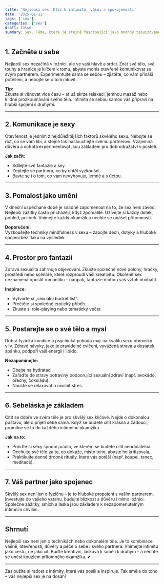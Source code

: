```yaml
---
title: 'Nejlepší sex: Klíč k intimitě, vášni a spokojenosti'
date: '2025-01-11'
tags: ['sex']
categories: ['sex']
draft: false
summary: Sex. Téma, které je stejně fascinující jako mnohdy tabuizované. Pro ženy je ale otázka dobrého sexu spojená nejen s fyzickým potěšením, ale také s emocionální intimitou, sebedůvěrou a spokojeností. Co tedy dělá sex „nejlepším“ a jak se k němu přiblížit?
---
```


## 1. Začněte u sebe

Nejlepší sex nezačíná v ložnici, ale ve vaší hlavě a srdci. Znát své tělo, své touhy a hranice je klíčem k tomu, abyste mohla otevřeně komunikovat se svým partnerem. Experimentujte sama se sebou – zjistěte, co vám přináší potěšení, a nebojte se o tom mluvit.

**Tip:**  
Zkuste si věnovat více času – ať už skrze relaxaci, jemnou masáž nebo klidné prozkoumávání svého těla. Intimita se sebou samou vás připraví na hlubší spojení s druhými.

---

## 2. Komunikace je sexy

Otevřenost je jedním z nejdůležitějších faktorů skvělého sexu. Nebojte se říct, co se vám líbí, a stejně tak naslouchejte svému partnerovi. Vzájemná důvěra a ochota experimentovat jsou základem pro dobrodružství v posteli.

**Jak začít:**

- Sdílejte své fantazie a sny.
- Zeptejte se partnera, co by chtěl vyzkoušet.
- Bavte se i o tom, co vám nevyhovuje, jemně a s úctou.

---

## 3. Pomalost jako umění

V dnešní uspěchané době je snadné zapomenout na to, že sex není závod. Nejlepší zážitky často přicházejí, když zpomalíte. Užívejte si každý dotek, pohled, polibek. Vnímejte každý okamžik a nechte se unášet přítomností.

**Doporučení:**  
Vyzkoušejte techniky mindfulness v sexu – zapojte dech, dotyky a hluboké spojení bez tlaku na výsledek.

---

## 4. Prostor pro fantazii

Zdravá sexualita zahrnuje objevování. Zkuste společně nové polohy, hračky, prostředí nebo scénáře, které rozproudí vaši kreativitu. Okořenit sex neznamená opustit romantiku – naopak, fantazie mohou váš vztah obohatit.

**Inspirace:**

- Vytvořte si „sexuální bucket list“.
- Přečtěte si společně erotický příběh.
- Zkuste si role-playing nebo tematický večer.

---

## 5. Postarejte se o své tělo a mysl

Dobrá fyzická kondice a psychická pohoda mají na kvalitu sexu obrovský vliv. Zdravé návyky, jako je pravidelné cvičení, vyvážená strava a dostatek spánku, podpoří vaši energii i libido.

**Nezapomínejte:**

- Dbejte na hydrataci.
- Zařaďte do stravy potraviny podporující sexuální zdraví (např. avokádo, ořechy, čokoládu).
- Naučte se relaxovat a uvolnit stres.

---

## 6. Sebeláska je základem

Cítit se dobře ve svém těle je pro skvělý sex klíčové. Nejde o dokonalou postavu, ale o přijetí sebe sama. Když se budete cítit krásná a žádoucí, promítne se to do každého intimního okamžiku.

**Jak na to:**

- Pořiďte si sexy spodní prádlo, ve kterém se budete cítit neodolatelná.
- Oceňujte své tělo za to, co dokáže, místo toho, abyste ho kritizovala.
- Praktikujte denně drobné rituály, které vás potěší (např. koupel, tanec, meditace).

---

## 7. Váš partner jako spojenec

Skvělý sex není jen o fyzičnu – je to hluboké propojení s vaším partnerem. Investujte do vašeho vztahu, budujte blízkost a důvěru i mimo ložnici. Společné zážitky, smích a láska jsou základem k nezapomenutelným intimním chvílím.

---

## Shrnutí

Nejlepší sex není jen o technikách nebo dokonalém těle. Je to kombinace vášně, otevřenosti, důvěry a péče o sebe i svého partnera. Vnímejte intimitu jako cestu, ne jako cíl. Buďte kreativní, laskavá k sobě i k druhým – a nechte se unést kouzlem přítomného okamžiku. 💕

---

Zasloužíte si radost z intimity, která vás posílí a inspiruje. Tak směle do toho – váš nejlepší sex je na dosah!
